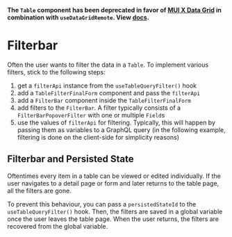 

**The `Table` component has been deprecated in favor of [MUI X Data Grid](https://mui.com/x/react-data-grid/) in combination with `useDataGridRemote`. View [docs](?path=/docs/docs-components-datagrid--docs).**

<Meta of={FilterBarStories} />

# Filterbar

Often the user wants to filter the data in a `Table`.
To implement various filters, stick to the following steps:

1. get a `filterApi` instance from the `useTableQueryFilter()` hook
2. add a `TableFilterFinalForm` component and pass the `filterApi`
3. add a `FilterBar` component inside the `TableFilterFinalForm`
4. add filters to the `FilterBar`. A filter typically consists of a `FilterBarPopoverFilter` with one or multiple `Field`s
5. use the values of `filterApi` for filtering. Typically, this will happen by passing them as variables to a GraphQL query (in the following example, filtering is done on the client-side for simplicity reasons)

<Canvas>
    <Story of={FilterBarStories.TableWithFilterbar} />
</Canvas>

## Filterbar and Persisted State

Oftentimes every item in a table can be viewed or edited individually.
If the user navigates to a detail page or form and later returns to the table page, all the filters are gone.

To prevent this behaviour, you can pass a `persistedStateId` to the `useTableQueryFilter()` hook.
Then, the filters are saved in a global variable once the user leaves the table page.
When the user returns, the filters are recovered from the global variable.

<Canvas>
    <Story of={FilterBarStories.TableWithFilterbarAndPersistedState} />
</Canvas>
